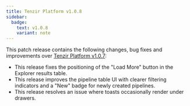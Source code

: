 ```yaml
---
title: Tenzir Platform v1.0.8
sidebar:
  badge:
    text: v1.0.8
    variant: note
---
```


This patch release contains the following changes, bug fixes and improvements
over [Tenzir Platform
v1.0.7](https://github.com/tenzir/platform/releases/tag/v1.0.7):

- This release fixes the positioning of the "Load More" button in the Explorer
  results table.
- This release improves the pipeline table UI with clearer filtering
  indicators and a "New" badge for newly created pipelines.
- This release resolves an issue where toasts occasionally render under
  drawers.
